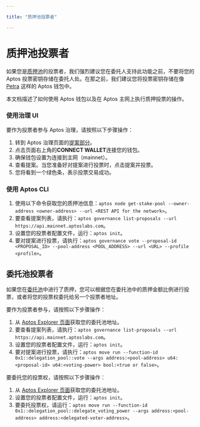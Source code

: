 ```yaml
---

title: "质押池投票者"

---
```


# 质押池投票者

如果您是[质押池](../../../blockchain/staking.mdx)的投票者，我们强烈建议您在委托人支持此功能之前，不要将您的 Aptos 投票密钥存储在委托人处。在那之前，我们建议您将投票密钥存储在像 [Petra](https://petra.app/) 这样的 Aptos 钱包中。

本文档描述了如何使用 Aptos 钱包以及在 Aptos 主网上执行质押投票的操作。

### 使用治理 UI

要作为投票者参与 Aptos 治理，请按照以下步骤操作：

1. 转到 Aptos 治理页面的[提案部分](https://governance.aptosfoundation.org/)。
2. 点击页面右上角的**CONNECT WALLET**连接您的钱包。
3. 确保钱包设置为连接到主网（mainnet）。
4. 查看提案。当您准备好对提案进行投票时，点击提案并投票。
5. 您将看到一个绿色条，表示投票交易成功。

### 使用 Aptos CLI

1. 使用以下命令获取您的质押池信息：`aptos node get-stake-pool --owner-address <owner-address> --url <REST API for the network>`。
2. 要查看提案列表，请执行：`aptos governance list-proposals --url https://api.mainnet.aptoslabs.com`。
3. 设置您的投票者配置文件，运行：`aptos init`。
4. 要对提案进行投票，请执行：`aptos governance vote --proposal-id <PROPOSAL_ID> --pool-address <POOL_ADDRESS> --url <URL> --profile <profile>`。

## 委托池投票者

如果您在[委托池](../../../blockchain/delegated-staking.mdx)中进行了质押，您可以根据您在委托池中的质押金额比例进行投票，或者将您的投票权委托给另一个投票者地址。

要作为投票者参与，请按照以下步骤操作：

1. 从 [Aptos Explorer 页面](https://explorer.aptoslabs.com/validators/delegation?network=mainnet)获取您的委托池地址。
2. 要查看提案列表，请执行：`aptos governance list-proposals --url https://api.mainnet.aptoslabs.com`。
3. 设置您的投票者配置文件，运行：`aptos init`。
4. 要对提案进行投票，请执行：`aptos move run --function-id 0x1::delegation_pool::vote --args address:<pool-address> u64:<proposal-id> u64:<voting-power> bool:<true or false>`。

要委托您的投票权，请按照以下步骤操作：

1. 从 [Aptos Explorer 页面](https://explorer.aptoslabs.com/validators/delegation?network=mainnet)获取您的委托池地址。
2. 设置您的投票者配置文件，运行：`aptos init`。
3. 要委托投票权，请运行：`aptos move run --function-id 0x1::delegation_pool::delegate_voting_power --args address:<pool-address> address:<delegated-voter-address>`。
